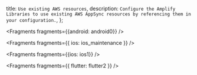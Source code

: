   title: `Use existing AWS resources`,
  description: `Configure the Amplify Libraries to use existing AWS AppSync resources by referencing them in your configuration.`,
};


<Fragments fragments={{android: android0}} />


<Fragments fragments={{ ios: ios_maintenance }} />


<Fragments fragments={{ios: ios1}} />


<Fragments fragments={{ flutter: flutter2 }} />
